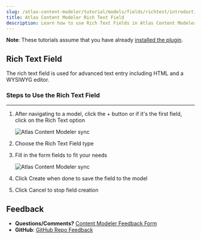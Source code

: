 ```yaml
---
slug: /atlas-content-modeler/tutorial/models/fields/richtext/introduction
title: Atlas Content Modeler Rich Text Field
description: Learn how to use Rich Text Fields in Atlas Content Modeler.
---
```


**Note**: These tutorials assume that you have already [installed the plugin](../../../../introduction.mdx).

## Rich Text Field

The rich text field is used for advanced text entry including HTML and a WYSIWYG editor.

### Steps to Use the Rich Text Field
---
1. After navigating to a model, click the + button or if it's the first field, click on the Rich Text option

    ![Atlas Content Modeler sync](../../../../images/Screen_Shot_2021-09-01_at_12.04.05_PM.png)

1. Choose the Rich Text Field type

1. Fill in the form fields to fit your needs

    ![Atlas Content Modeler sync](../../../../images/Screen_Shot_2021-09-01_at_12.04.46_PM.png)

1. Click Create when done to save the field to the model

1. Click Cancel to stop field creation

## Feedback

- **Questions/Comments?** [Content Modeler Feedback Form](https://docs.google.com/forms/d/e/1FAIpQLScc2VN-GRSJMz8zVgJLL6kiX3VeV2jkSDnmU1gnuNElEHCEVQ/viewform)
- **GitHub**: [GitHub Repo Feedback](https://github.com/wpengine/atlas-content-modeler/issues/new/choose)